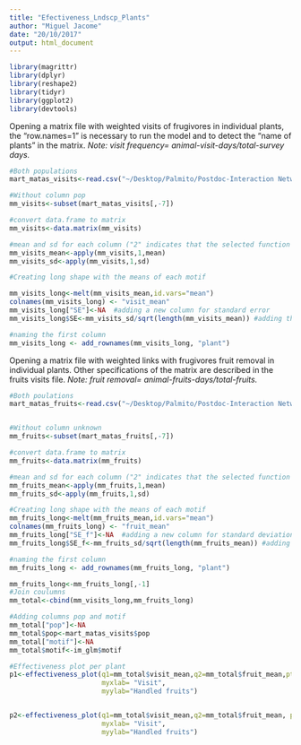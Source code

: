 ```yaml
---
title: "Efectiveness_Lndscp_Plants"
author: "Miguel Jacome"
date: "20/10/2017"
output: html_document
---
```


```r
library(magrittr)
library(dplyr)
library(reshape2)
library(tidyr)
library(ggplot2)
library(devtools)
```


Opening a matrix file with weighted visits of frugivores in individual plants, the "row.names=1" is necessary to run the model and to detect the "name of plants" in the matrix. 
*Note: visit frequency= animal-visit-days/total-survey days.*

```r
#Both populations
mart_matas_visits<-read.csv("~/Desktop/Palmito/Postdoc-Interaction Networks/mart_matas_visits_pop.csv",header=TRUE,check.names=FALSE,row.names=1)

#Without column pop
mm_visits<-subset(mart_matas_visits[,-7])

#convert data.frame to matrix
mm_visits<-data.matrix(mm_visits)

#mean and sd for each column ("2" indicates that the selected function will be applied to each column ("1" to rows))
mm_visits_mean<-apply(mm_visits,1,mean)
mm_visits_sd<-apply(mm_visits,1,sd)

#Creating long shape with the means of each motif

mm_visits_long<-melt(mm_visits_mean,id.vars="mean")
colnames(mm_visits_long) <- "visit_mean"
mm_visits_long["SE"]<-NA  #adding a new column for standard error
mm_visits_long$SE<-mm_visits_sd/sqrt(length(mm_visits_mean)) #adding the values of standard error

#naming the first column
mm_visits_long <- add_rownames(mm_visits_long, "plant")

```


Opening a matrix file with weighted links with frugivores fruit removal in individual plants. Other specifications of the matrix are described in the fruits visits file. *Note: fruit removal= animal-fruits-days/total-fruits.*

```r
#Both poulations
mart_matas_fruits<-read.csv("~/Desktop/Palmito/Postdoc-Interaction Networks/Mart_matas_fruits.csv",header=TRUE,check.names=FALSE,row.names=1)


#Without column unknown
mm_fruits<-subset(mart_matas_fruits[,-7])

#convert data.frame to matrix
mm_fruits<-data.matrix(mm_fruits)

#mean and sd for each column ("2" indicates that the selected function will be applied to each column ("1" to rows))
mm_fruits_mean<-apply(mm_fruits,1,mean)
mm_fruits_sd<-apply(mm_fruits,1,sd)

#Creating long shape with the means of each motif
mm_fruits_long<-melt(mm_fruits_mean,id.vars="mean")
colnames(mm_fruits_long) <- "fruit_mean"
mm_fruits_long["SE_f"]<-NA  #adding a new column for standard deviation
mm_fruits_long$SE_f<-mm_fruits_sd/sqrt(length(mm_fruits_mean)) #adding the values of standard deviation

#naming the first column
mm_fruits_long <- add_rownames(mm_fruits_long, "plant")

mm_fruits_long<-mm_fruits_long[,-1]
#Join coulumns
mm_total<-cbind(mm_visits_long,mm_fruits_long)

#Adding columns pop and motif
mm_total["pop"]<-NA
mm_total$pop<-mart_matas_visits$pop
mm_total["motif"]<-NA
mm_total$motif<-im_glm$motif

#Effectiveness plot per plant
p1<-effectiveness_plot(q1=mm_total$visit_mean,q2=mm_total$fruit_mean,pts.shape=mm_total$pop, pts.color= mm_total$motif,nlines=9,
                       myxlab= "Visit",
                       myylab="Handled fruits")


p2<-effectiveness_plot(q1=mm_total$visit_mean,q2=mm_total$fruit_mean, pts.color=mm_total$pop,nlines=9,
                       myxlab= "Visit",
                       myylab="Handled fruits")
```